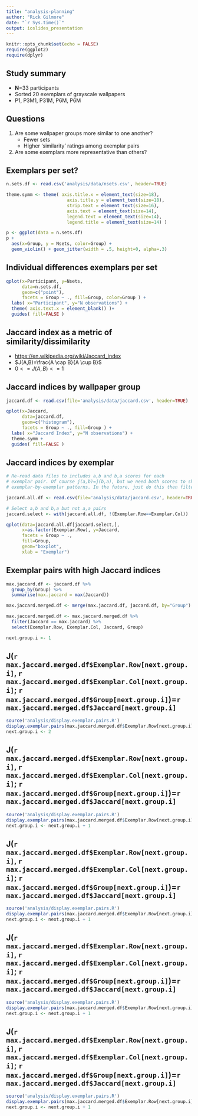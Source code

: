 ```yaml
---
title: "analysis-planning"
author: "Rick Gilmore"
date: "`r Sys.time()`"
output: ioslides_presentation
---
```


```r
knitr::opts_chunk$set(echo = FALSE)
require(ggplot2)
require(dplyr)
```

## Study summary

- **N**=33 participants
- Sorted 20 exemplars of grayscale wallpapers
- P1, P3M1, P31M, P6M, P6M

## Questions

1. Are some wallpaper groups more similar to one another?
    - Fewer sets
    - Higher 'similarity' ratings among exemplar pairs
2. Are some exemplars more representative than others?

## Exemplars per set?

<div class="centered">
```r
n.sets.df <- read.csv('analysis/data/nsets.csv', header=TRUE)

theme.symm <- theme( axis.title.x = element_text(size=18),
                       axis.title.y = element_text(size=18),
                       strip.text = element_text(size=16),
                       axis.text = element_text(size=14),
                       legend.text = element_text(size=14),
                       legend.title = element_text(size=14) )

p <- ggplot(data = n.sets.df)
p + 
  aes(x=Group, y = Nsets, color=Group) + 
  geom_violin() + geom_jitter(width = .5, height=0, alpha=.3)
```
</div>

## Individual differences exemplars per set

<div class="centered">
```r
qplot(x=Participant, y=Nsets,
      data=n.sets.df,
      geom=c("point"),
      facets = Group ~ ., fill=Group, color=Group ) +
  labs( x="Participant", y="N observations") +
  theme( axis.text.x = element_blank() )+
  guides( fill=FALSE )
```
</div>

## Jaccard index as a metric of similarity/dissimilarity

- <https://en.wikipedia.org/wiki/Jaccard_index>
- $J(A,B)=\frac{A \cap B}{A \cup B}$
- $0 <= J(A,B) <= 1$

## Jaccard indices by wallpaper group

<div class="centered">
```r
jaccard.df <- read.csv(file='analysis/data/jaccard.csv', header=TRUE)

qplot(x=Jaccard,
      data=jaccard.df,
      geom=c("histogram"),
      facets = Group ~ ., fill=Group ) +
  labs( x="Jaccard Index", y="N observations") +
  theme.symm +
  guides( fill=FALSE )
```
</div>

## Jaccard indices by exemplar

<div class="centered">
```r
# Re-read data files to includes a,b and b,a scores for each
# exemplar pair. Of course j(a,b)=j(b,a), but we need both scores to show
# exemplar-by-exemplar patterns. In the future, just do this then filter.

jaccard.all.df <- read.csv(file='analysis/data/jaccard.csv', header=TRUE)

# Select a,b and b,a but not a,a pairs
jaccard.select <- with(jaccard.all.df, !(Exemplar.Row==Exemplar.Col))

qplot(data=jaccard.all.df[jaccard.select,],
      x=as.factor(Exemplar.Row), y=Jaccard,
      facets = Group ~ .,
      fill=Group,
      geom="boxplot",
      xlab = "Exemplar")
```
</div>

## Exemplar pairs with high Jaccard indices

```r
max.jaccard.df <- jaccard.df %>% 
  group_by(Group) %>% 
  summarise(max.jaccard = max(Jaccard))

max.jaccard.merged.df <- merge(max.jaccard.df, jaccard.df, by="Group")

max.jaccard.merged.df <- max.jaccard.merged.df %>%
  filter(Jaccard == max.jaccard) %>%
  select(Exemplar.Row, Exemplar.Col, Jaccard, Group)

next.group.i <- 1
```

## J(`r max.jaccard.merged.df$Exemplar.Row[next.group.i]`, `r max.jaccard.merged.df$Exemplar.Col[next.group.i]`; `r max.jaccard.merged.df$Group[next.group.i]`)=`r 
max.jaccard.merged.df$Jaccard[next.group.i]`

<div class="centered">
```r
source('analysis/display.exemplar.pairs.R')
display.exemplar.pairs(max.jaccard.merged.df$Exemplar.Row[next.group.i], max.jaccard.merged.df$Exemplar.Col[next.group.i], max.jaccard.merged.df$Group[next.group.i])
next.group.i <- 2
```
</div>

## J(`r max.jaccard.merged.df$Exemplar.Row[next.group.i]`, `r max.jaccard.merged.df$Exemplar.Col[next.group.i]`; `r max.jaccard.merged.df$Group[next.group.i]`)=`r 
max.jaccard.merged.df$Jaccard[next.group.i]`

<div class="centered">
```r
source('analysis/display.exemplar.pairs.R')
display.exemplar.pairs(max.jaccard.merged.df$Exemplar.Row[next.group.i], max.jaccard.merged.df$Exemplar.Col[next.group.i], max.jaccard.merged.df$Group[next.group.i])
next.group.i <- next.group.i + 1
```
</div>

## J(`r max.jaccard.merged.df$Exemplar.Row[next.group.i]`, `r max.jaccard.merged.df$Exemplar.Col[next.group.i]`; `r max.jaccard.merged.df$Group[next.group.i]`)=`r 
max.jaccard.merged.df$Jaccard[next.group.i]`

<div class="centered">
```r
source('analysis/display.exemplar.pairs.R')
display.exemplar.pairs(max.jaccard.merged.df$Exemplar.Row[next.group.i], max.jaccard.merged.df$Exemplar.Col[next.group.i], max.jaccard.merged.df$Group[next.group.i])
next.group.i <- next.group.i + 1
```
</div>

## J(`r max.jaccard.merged.df$Exemplar.Row[next.group.i]`, `r max.jaccard.merged.df$Exemplar.Col[next.group.i]`; `r max.jaccard.merged.df$Group[next.group.i]`)=`r 
max.jaccard.merged.df$Jaccard[next.group.i]`

<div class="centered">
```r
source('analysis/display.exemplar.pairs.R')
display.exemplar.pairs(max.jaccard.merged.df$Exemplar.Row[next.group.i], max.jaccard.merged.df$Exemplar.Col[next.group.i], max.jaccard.merged.df$Group[next.group.i])
next.group.i <- next.group.i + 1
```
</div>

## J(`r max.jaccard.merged.df$Exemplar.Row[next.group.i]`, `r max.jaccard.merged.df$Exemplar.Col[next.group.i]`; `r max.jaccard.merged.df$Group[next.group.i]`)=`r 
max.jaccard.merged.df$Jaccard[next.group.i]`

<div class="centered">
```r
source('analysis/display.exemplar.pairs.R')
display.exemplar.pairs(max.jaccard.merged.df$Exemplar.Row[next.group.i], max.jaccard.merged.df$Exemplar.Col[next.group.i], max.jaccard.merged.df$Group[next.group.i])
next.group.i <- next.group.i + 1
```
</div>
